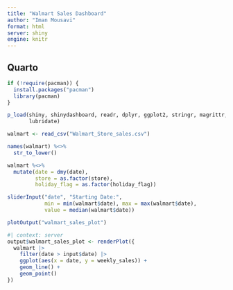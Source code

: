 ```yaml
---
title: "Walmart Sales Dashboard"
author: "Iman Mousavi"
format: html
server: shiny
engine: knitr
---
```


## Quarto


```r
if (!require(pacman)) {
  install.packages("pacman")
  library(pacman)
}

p_load(shiny, shinydashboard, readr, dplyr, ggplot2, stringr, magrittr,
       lubridate)
```

```r
walmart <- read_csv("Walmart_Store_sales.csv")
```

```r
names(walmart) %<>%
  str_to_lower()

walmart %<>%
  mutate(date = dmy(date),
         store = as.factor(store),
         holiday_flag = as.factor(holiday_flag))
```

```r
sliderInput("date", "Starting Date:", 
            min = min(walmart$date), max = max(walmart$date), 
            value = median(walmart$date))
```

```r
plotOutput("walmart_sales_plot")
```

```r
#| context: server
output$walmart_sales_plot <- renderPlot({
  walmart |> 
    filter(date > input$date) |> 
    ggplot(aes(x = date, y = weekly_sales)) + 
    geom_line() + 
    geom_point()
})
```
